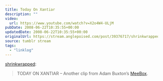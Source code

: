 ```yaml
---
title: Today On Xantiar
description: ""
video:
  url: https://www.youtube.com/watch?v=X2o4W4-ULjM
pubDate: 2008-06-22T10:35:55+00:00
updatedDate: 2008-06-22T10:35:55+00:00
originalUrl: https://stream.anglepoised.com/post/39376717/shrinkwrapped-today-on-xantiar-another-clip
source: tumblr stream
tags:
  - "linklog"
---
```


[shrinkwrapped][1]:

> TODAY ON XANTIAR &#8211; Another clip from Adam Buxton’s [MeeBox][2].

[1]: http://tumblefeed.thair.net/post/39326201/today-on-xantiar-another-clip-from-adam-buxtons
[2]: http://www.bbc.co.uk/programmes/b00c816h
